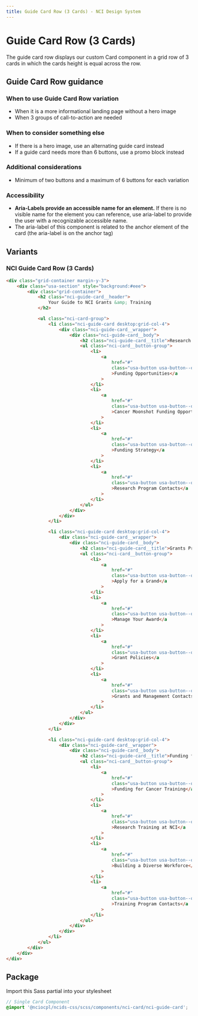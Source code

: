 ```yaml
---
title: Guide Card Row (3 Cards) - NCI Design System
---
```


# Guide Card Row (3 Cards)

The guide card row displays our custom Card component in a grid row of 3 cards in which the cards height is equal across the row.

## Guide Card Row guidance

### When to use Guide Card Row variation

- When it is a more informational landing page without a hero image
- When 3 groups of call-to-action are needed

### When to consider something else

- If there is a hero image, use an alternating guide card instead
- If a guide card needs more than 6 buttons, use a promo block instead

### Additional considerations

- Minimum of two buttons and a maximum of 6 buttons for each variation

### Accessibility

- **Aria-Labels provide an accessible name for an element.** If there is no visible name for the element you can reference, use aria-label to provide the user with a recognizable accessible name.
- The aria-label of this component is related to the anchor element of the card (the aria-label is on the anchor tag)

## Variants

### NCI Guide Card Row (3 Cards)

```html
<div class="grid-container margin-y-3">
	<div class="usa-section" style="background:#eee">
		<div class="grid-container">
			<h2 class="nci-guide-card__header">
				Your Guide to NCI Grants &amp; Training
			</h2>

			<ul class="nci-card-group">
				<li class="nci-guide-card desktop:grid-col-4">
					<div class="nci-guide-card__wrapper">
						<div class="nci-guide-card__body">
							<h2 class="nci-guide-card__title">Research Grant Funding</h2>
							<ul class="nci-card__button-group">
								<li>
									<a
										href="#"
										class="usa-button usa-button--outline usa-button--secondary"
										>Funding Opportunities</a
									>
								</li>
								<li>
									<a
										href="#"
										class="usa-button usa-button--outline usa-button--secondary"
										>Cancer Moonshot Funding Opportunities</a
									>
								</li>
								<li>
									<a
										href="#"
										class="usa-button usa-button--outline usa-button--secondary"
										>Funding Strategy</a
									>
								</li>
								<li>
									<a
										href="#"
										class="usa-button usa-button--outline usa-button--secondary"
										>Research Program Contacts</a
									>
								</li>
							</ul>
						</div>
					</div>
				</li>

				<li class="nci-guide-card desktop:grid-col-4">
					<div class="nci-guide-card__wrapper">
						<div class="nci-guide-card__body">
							<h2 class="nci-guide-card__title">Grants Process</h2>
							<ul class="nci-card__button-group">
								<li>
									<a
										href="#"
										class="usa-button usa-button--outline usa-button--secondary"
										>Apply for a Grand</a
									>
								</li>
								<li>
									<a
										href="#"
										class="usa-button usa-button--outline usa-button--secondary"
										>Manage Your Award</a
									>
								</li>
								<li>
									<a
										href="#"
										class="usa-button usa-button--outline usa-button--secondary"
										>Grant Policies</a
									>
								</li>
								<li>
									<a
										href="#"
										class="usa-button usa-button--outline usa-button--secondary"
										>Grants and Management Contacts</a
									>
								</li>
							</ul>
						</div>
					</div>
				</li>

				<li class="nci-guide-card desktop:grid-col-4">
					<div class="nci-guide-card__wrapper">
						<div class="nci-guide-card__body">
							<h2 class="nci-guide-card__title">Funding for Training</h2>
							<ul class="nci-card__button-group">
								<li>
									<a
										href="#"
										class="usa-button usa-button--outline usa-button--secondary"
										>Funding for Cancer Training</a
									>
								</li>
								<li>
									<a
										href="#"
										class="usa-button usa-button--outline usa-button--secondary"
										>Research Training at NCI</a
									>
								</li>
								<li>
									<a
										href="#"
										class="usa-button usa-button--outline usa-button--secondary"
										>Building a Diverse Workforce</a
									>
								</li>
								<li>
									<a
										href="#"
										class="usa-button usa-button--outline usa-button--secondary"
										>Training Program Contacts</a
									>
								</li>
							</ul>
						</div>
					</div>
				</li>
			</ul>
		</div>
	</div>
</div>
```

## Package

Import this Sass partial into your stylesheet

```scss
// Single Card Component
@import '@nciocpl/ncids-css/scss/components/nci-card/nci-guide-card';
```
